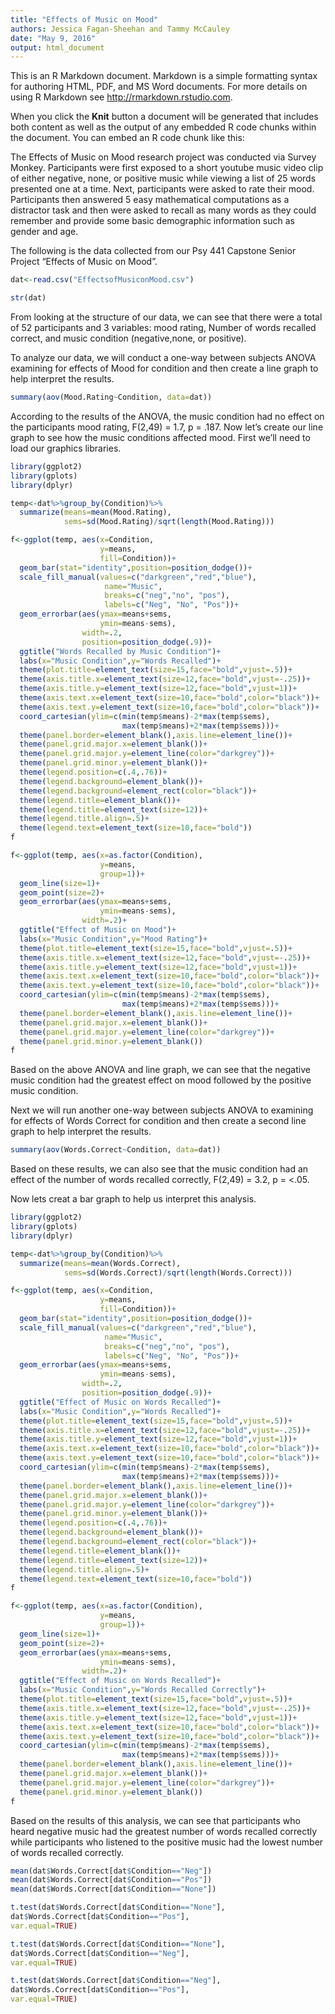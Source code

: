 ```yaml
---
title: "Effects of Music on Mood"
authors: Jessica Fagan-Sheehan and Tammy McCauley
date: "May 9, 2016"
output: html_document
---
```


This is an R Markdown document. Markdown is a simple formatting syntax for authoring HTML, PDF, and MS Word documents. For more details on using R Markdown see <http://rmarkdown.rstudio.com>.

When you click the **Knit** button a document will be generated that includes both content as well as the output of any embedded R code chunks within the document. You can embed an R code chunk like this:

The Effects of Music on Mood research project was conducted via Survey Monkey.  Participants were first exposed to a short youtube music video clip of either negative, none, or positive music while viewing a list of 25 words presented one at a time. Next, participants were asked to rate their mood. Participants then answered 5 easy mathematical computations as a distractor task and then were asked to recall as many words as they could remember and provide some basic demographic information such as gender and age.

The following is the data collected from our Psy 441 Capstone Senior Project "Effects of Music on Mood".

```r
dat<-read.csv("EffectsofMusiconMood.csv")
```

```r
str(dat)
```

From looking at the structure of our data, we can see that there were a total of 52 participants and 3 variables:  mood rating, Number of words recalled correct, and music condition (negative,none, or positive).

To analyze our data, we will conduct a one-way between subjects ANOVA examining for effects of Mood for condition and then create a line graph to help interpret the results.  

```r
summary(aov(Mood.Rating~Condition, data=dat))
```

According to the results of the ANOVA, the music condition had no effect on the participants mood rating, F(2,49) = 1.7, p = .187. Now let's create our line graph to see how the music conditions affected mood. First we'll need to load our graphics libraries.

```r

library(ggplot2)
library(gplots)
library(dplyr)

temp<-dat%>%group_by(Condition)%>%
  summarize(means=mean(Mood.Rating),
            sems=sd(Mood.Rating)/sqrt(length(Mood.Rating)))

f<-ggplot(temp, aes(x=Condition,
                    y=means,
                    fill=Condition))+
  geom_bar(stat="identity",position=position_dodge())+
  scale_fill_manual(values=c("darkgreen","red","blue"),
                     name="Music",
                     breaks=c("neg","no", "pos"),
                     labels=c("Neg", "No", "Pos"))+
  geom_errorbar(aes(ymax=means+sems,
                    ymin=means-sems),
                width=.2,
                position=position_dodge(.9))+
  ggtitle("Words Recalled by Music Condition")+
  labs(x="Music Condition",y="Words Recalled")+
  theme(plot.title=element_text(size=15,face="bold",vjust=.5))+
  theme(axis.title.x=element_text(size=12,face="bold",vjust=-.25))+
  theme(axis.title.y=element_text(size=12,face="bold",vjust=1))+
  theme(axis.text.x=element_text(size=10,face="bold",color="black"))+
  theme(axis.text.y=element_text(size=10,face="bold",color="black"))+
  coord_cartesian(ylim=c(min(temp$means)-2*max(temp$sems),
                         max(temp$means)+2*max(temp$sems)))+
  theme(panel.border=element_blank(),axis.line=element_line())+
  theme(panel.grid.major.x=element_blank())+
  theme(panel.grid.major.y=element_line(color="darkgrey"))+
  theme(panel.grid.minor.y=element_blank())+
  theme(legend.position=c(.4,.76))+
  theme(legend.background=element_blank())+
  theme(legend.background=element_rect(color="black"))+
  theme(legend.title=element_blank())+
  theme(legend.title=element_text(size=12))+
  theme(legend.title.align=.5)+
  theme(legend.text=element_text(size=10,face="bold"))
f

f<-ggplot(temp, aes(x=as.factor(Condition),
                    y=means,
                    group=1))+
  geom_line(size=1)+
  geom_point(size=2)+
  geom_errorbar(aes(ymax=means+sems,
                    ymin=means-sems),
                width=.2)+
  ggtitle("Effect of Music on Mood")+
  labs(x="Music Condition",y="Mood Rating")+
  theme(plot.title=element_text(size=15,face="bold",vjust=.5))+
  theme(axis.title.x=element_text(size=12,face="bold",vjust=-.25))+
  theme(axis.title.y=element_text(size=12,face="bold",vjust=1))+
  theme(axis.text.x=element_text(size=10,face="bold",color="black"))+
  theme(axis.text.y=element_text(size=10,face="bold",color="black"))+
  coord_cartesian(ylim=c(min(temp$means)-2*max(temp$sems),
                         max(temp$means)+2*max(temp$sems)))+
  theme(panel.border=element_blank(),axis.line=element_line())+
  theme(panel.grid.major.x=element_blank())+
  theme(panel.grid.major.y=element_line(color="darkgrey"))+
  theme(panel.grid.minor.y=element_blank())
f
```

Based on the above ANOVA and line graph, we can see that the negative music condition had the greatest effect on mood followed by the positive music condition.

Next we will run another one-way between subjects ANOVA to examining for effects of Words Correct for condition and then create a second line graph to help interpret the results.  

```r
summary(aov(Words.Correct~Condition, data=dat))
```

Based on these results, we can also see that the music condition had an effect of the number of words recalled correctly, F(2,49) = 3.2, p = <.05.

Now lets creat a bar graph to help us interpret this analysis.

```r

library(ggplot2)
library(gplots)
library(dplyr)

temp<-dat%>%group_by(Condition)%>%
  summarize(means=mean(Words.Correct),
            sems=sd(Words.Correct)/sqrt(length(Words.Correct)))

f<-ggplot(temp, aes(x=Condition,
                    y=means,
                    fill=Condition))+
  geom_bar(stat="identity",position=position_dodge())+
  scale_fill_manual(values=c("darkgreen","red","blue"),
                     name="Music",
                     breaks=c("neg","no", "pos"),
                     labels=c("Neg", "No", "Pos"))+
  geom_errorbar(aes(ymax=means+sems,
                    ymin=means-sems),
                width=.2,
                position=position_dodge(.9))+
  ggtitle("Effect of Music on Words Recalled")+
  labs(x="Music Condition",y="Words Recalled")+
  theme(plot.title=element_text(size=15,face="bold",vjust=.5))+
  theme(axis.title.x=element_text(size=12,face="bold",vjust=-.25))+
  theme(axis.title.y=element_text(size=12,face="bold",vjust=1))+
  theme(axis.text.x=element_text(size=10,face="bold",color="black"))+
  theme(axis.text.y=element_text(size=10,face="bold",color="black"))+
  coord_cartesian(ylim=c(min(temp$means)-2*max(temp$sems),
                         max(temp$means)+2*max(temp$sems)))+
  theme(panel.border=element_blank(),axis.line=element_line())+
  theme(panel.grid.major.x=element_blank())+
  theme(panel.grid.major.y=element_line(color="darkgrey"))+
  theme(panel.grid.minor.y=element_blank())+
  theme(legend.position=c(.4,.76))+
  theme(legend.background=element_blank())+
  theme(legend.background=element_rect(color="black"))+
  theme(legend.title=element_blank())+
  theme(legend.title=element_text(size=12))+
  theme(legend.title.align=.5)+
  theme(legend.text=element_text(size=10,face="bold"))
f

f<-ggplot(temp, aes(x=as.factor(Condition),
                    y=means,
                    group=1))+
  geom_line(size=1)+
  geom_point(size=2)+
  geom_errorbar(aes(ymax=means+sems,
                    ymin=means-sems),
                width=.2)+
  ggtitle("Effect of Music on Words Recalled")+
  labs(x="Music Condition",y="Words Recalled Correctly")+
  theme(plot.title=element_text(size=15,face="bold",vjust=.5))+
  theme(axis.title.x=element_text(size=12,face="bold",vjust=-.25))+
  theme(axis.title.y=element_text(size=12,face="bold",vjust=1))+
  theme(axis.text.x=element_text(size=10,face="bold",color="black"))+
  theme(axis.text.y=element_text(size=10,face="bold",color="black"))+
  coord_cartesian(ylim=c(min(temp$means)-2*max(temp$sems),
                         max(temp$means)+2*max(temp$sems)))+
  theme(panel.border=element_blank(),axis.line=element_line())+
  theme(panel.grid.major.x=element_blank())+
  theme(panel.grid.major.y=element_line(color="darkgrey"))+
  theme(panel.grid.minor.y=element_blank())
f
```

Based on the results of this analysis, we can see that participants who heard negative music had the greatest number of words recalled correctly while participants who listened to the positive music had the lowest number of words recalled correctly.

```r

mean(dat$Words.Correct[dat$Condition=="Neg"])
mean(dat$Words.Correct[dat$Condition=="Pos"])
mean(dat$Words.Correct[dat$Condition=="None"])
```
```r
t.test(dat$Words.Correct[dat$Condition=="None"],
dat$Words.Correct[dat$Condition=="Pos"],
var.equal=TRUE)
```
```r
t.test(dat$Words.Correct[dat$Condition=="None"],
dat$Words.Correct[dat$Condition=="Neg"],
var.equal=TRUE)
```

```r
t.test(dat$Words.Correct[dat$Condition=="Neg"],
dat$Words.Correct[dat$Condition=="Pos"],
var.equal=TRUE)
```




